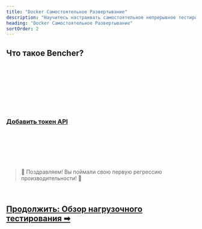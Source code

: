 ```yaml
---
title: "Docker Самостоятельное Развертывание"
description: "Научитесь настраивать самостоятельное непрерывное тестирование производительности с использованием Bencher"
heading: "Docker Самостоятельное Развертывание"
sortOrder: 2
---
```



## Что такое Bencher?

<BencherIntro />

<br />

<DockerSelfHosted />

<br />

<DockerInstall />

<br />

<QSInstallCli />

<br />

<DockerRunServers />

<br />

<DockerBencherHost />

<br />

<DockerSelfHostedAccount />

<br />

<QSApiToken>
    <h3><a id="add-api-token" href="http://localhost:3000/console/users/tokens/add?back=aHR0cHM6Ly9iZW5jaGVyLmRldi9ydS9kb2NzL3R1dG9yaWFsL3F1aWNrLXN0YXJ0LyNhZGQtYXBpLXRva2Vu">Добавить токен API</a></h3>
</QSApiToken>

<br />

<QSCreateProject />

<br />

<QSRunReport />

<br />

<QSGenerateAlert />

<br />
<br />

> 🐰 Поздравляем! Вы поймали свою первую регрессию производительности! 🎉

<br />

<h2><a href="/ru/docs/explanation/benchmarking/">Продолжить: Обзор нагрузочного тестирования ➡</a></h2>